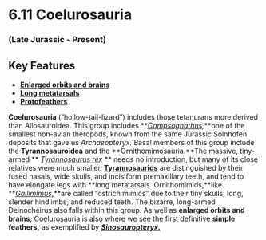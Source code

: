 # 6.11 Coelurosauria


### (Late Jurassic - Present)


## Key Features



*   **[Enlarged orbits and brains ](#30_gallimimusskull)**
*   **[Long metatarsals](#118_tyrannosauruswhole)**
*   **[Protofeathers](#278_sinosauropteryxwhole)**

**Coelurosauria** (“hollow-tail-lizard”) includes those tetanurans more derived than Allosauroidea. This group includes **_[Compsognathus,](#17_compsognathuswhole)_**one of the smallest non-avian theropods, known from the same Jurassic Solnhofen deposits that gave us _Archaeopteryx._ Basal members of this group include the **Tyrannosauroidea** and the **Ornithomimosauria.**The massive, tiny-armed ** _[Tyrannosaurus rex](#216_tyrannosaurusrextrixwhole)_ **  needs no introduction, but many of its close relatives were much smaller. **[Tyrannosaurids](#280_gorgosauruslibratuswhole)** are distinguished by their fused nasals, wide skulls, and incisiform premaxillary teeth, and tend to have elongate legs with **long metatarsals. Ornithomimids,**like **_[Gallimimus,](#279_gallimimuswhole)_**are called “ostrich mimics” due to their tiny skulls, long, slender hindlimbs, and reduced teeth. The bizarre, long-armed Deinocheirus also falls within this group. As well as **enlarged orbits and brains,** Coelurosauria is also where we see the first definitive **simple feathers,** as exemplified by **_[Sinosauropteryx.](#280_gorgosauruslibratuswhole)_**
